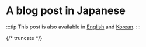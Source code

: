 # A blog post in Japanese

:::tip
This post is also available in [English](/blog/a-blog-post) and [Korean](/blog/ko/a-blog-post).
:::

{/* truncate */}
